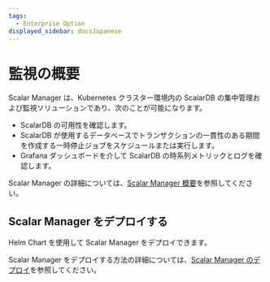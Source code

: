 ```yaml
---
tags:
  - Enterprise Option
displayed_sidebar: docsJapanese
---
```


# 監視の概要


<TranslationBanner />

Scalar Manager は、Kubernetes クラスター環境内の ScalarDB の集中管理および監視ソリューションであり、次のことが可能になります。

- ScalarDB の可用性を確認します。
- ScalarDB が使用するデータベースでトランザクションの一貫性のある期間を作成する一時停止ジョブをスケジュールまたは実行します。
- Grafana ダッシュボードを介して ScalarDB の時系列メトリックとログを確認します。

Scalar Manager の詳細については、[Scalar Manager 概要](scalar-manager/overview.mdx)を参照してください。

## Scalar Manager をデプロイする

Helm Chart を使用して Scalar Manager をデプロイできます。

Scalar Manager をデプロイする方法の詳細については、[Scalar Manager のデプロイ](helm-charts/getting-started-scalar-manager.mdx)を参照してください。
